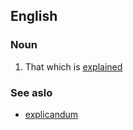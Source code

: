 ==English==

===Noun===
{{wikipedia}}
{{en-noun|explananda}}

# That which is [[explained]]

===See aslo===
*[[explicandum]]